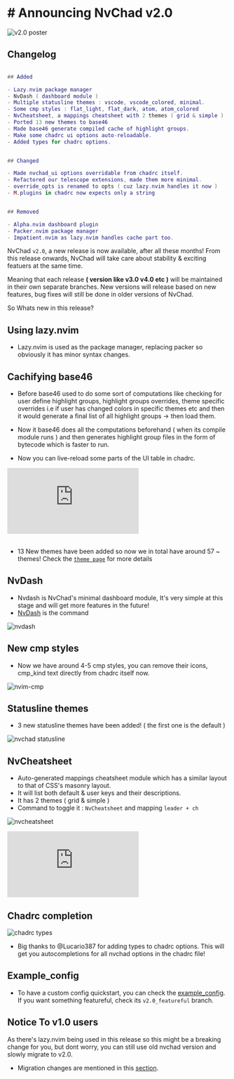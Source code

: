 <div id='DocContent' class='news'> 

# # Announcing NvChad v2.0

![v2.0 poster](/news/v2.0.webp)

<div my-10>

## Changelog
```lua

## Added

- Lazy.nvim package manager
- NvDash ( dashboard module )
- Multiple statusline themes : vscode, vscode_colored, minimal. 
- Some cmp styles : flat_light, flat_dark, atom, atom_colored
- NvCheatsheet, a mappings cheatsheet with 2 themes ( grid & simple )
- Ported 13 new themes to base46 
- Made base46 generate compiled cache of highlight groups.
- Make some chadrc ui options auto-reloadable.
- Added types for chadrc options.


## Changed 

- Made nvchad_ui options overridable from chadrc itself.
- Refactored our telescope extensions, made them more minimal.
- override_opts is renamed to opts ( cuz lazy.nvim handles it now )
- M.plugins in chadrc now expects only a string


## Removed

- Alpha.nvim dashboard plugin
- Packer.nvim package manager
- Impatient.nvim as lazy.nvim handles cache part too.

```

</div>

NvChad `v2.0`, a new release is now available, after all these months! From this release onwards, NvChad will take care about stability & exciting featuers at the same time.

Meaning that each release **( version like v3.0 v4.0 etc )** will be maintained in their own separate branches.  New versions will release based on new features, bug fixes will still be done in older versions of NvChad.

So Whats new in this release?

## Using lazy.nvim

- Lazy.nvim is used as the package manager, replacing packer so obviously it has minor syntax changes.

## Cachifying base46 

- Before base46 used to do some sort of computations like checking for user define highlight groups, highlight groups overrides, theme specific overrides i.e if user has changed colors in specific themes etc and then it would generate a final list of all highlight groups -> then load them.

- Now it base46 does all the computations beforehand ( when its compile module runs ) and then generates highlight group files in the form of bytecode which is faster to run.

- Now you can live-reload some parts of the UI table in chadrc.

<div class="iframe-container">
  <iframe src="https://www.youtube.com/embed/xytzreFq_us" title="YouTube video player" frameborder="0" allow="accelerometer; autoplay; clipboard-write; encrypted-media; gyroscope; picture-in-picture; web-share" allow="fullscreen"></iframe>
</div>

<br/>

- 13 New themes have been added so now we in total have around 57 ~ themes! Check the [`theme page`](/themes) for more details 

## NvDash

- Nvdash is NvChad's minimal dashboard module, It's very simple at this stage and will get more features in the future!
- <u>NvDash</u> is the command

![nvdash](/features/nvdash.webp)

## New cmp styles

- Now we have around 4-5 cmp styles, you can remove their icons, cmp_kind text directly from chadrc itself now.

![nvim-cmp](/features/cmp.webp)

## Statusline themes

- 3 new statusline themes have been added! ( the first one is the default )

![nvchad statusline](/features/statuslines.webp)

## NvCheatsheet

- Auto-generated mappings cheatsheet module which has a similar layout to that of CSS's masonry layout.
- It will list both default & user keys and their descriptions.
- It has 2 themes ( grid & simple )
- Command to toggle it : `NvCheatsheet` and mapping `leader + ch`

![nvcheatsheet](/features/nvcheatsheet.webp)

<div class="iframe-container">
<iframe src="https://www.youtube.com/embed/IljDD4cjgKc" title="YouTube video player" frameborder="0" allow="accelerometer; autoplay; clipboard-write; encrypted-media; gyroscope; picture-in-picture; web-share" allow='fullscreen;'></iframe>
</div>

## Chadrc completion

![chadrc types](/features/chadrc_types.webp)

- Big thanks to @Lucario387 for adding types to chadrc options. This will get you autocompletions for all nvchad options in the chadrc file!

## Example_config 

- To have a custom config quickstart, you can check the [example_config](https://github.com/NvChad/example_config/). If you want something featureful, check its `v2.0_featureful` branch.


## Notice To v1.0 users

As there's lazy.nvim being used in this release so this might be a breaking change for you, but dont worry, you can still use old nvchad version and slowly migrate to v2.0. 

- Migration changes are mentioned in this [section](/news/v2.0_migration).
</div>
